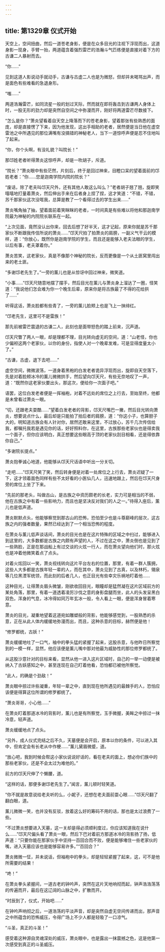 ```yaml
---
---
---
```

title: 第1329章 仪式开始
---



天空上，空间扭曲，然后一道苍老身影，便是在众多目光的注视下浮现而出，这道身影一现身，手臂一抬，两道蕴含着强烈雷芒的浩瀚斗气匹练便是直接对着下方的古谦二人暴射而去。

“你……”

见到这道人影说动手就动手，古谦与古虚二人也是为微怒，但却并未喝骂出声，而是面色有些难看的急退身形。

“嗤……”

两道浩瀚雷芒，如同流星一般的划过天际，然而就在即将轰击到古谦两人身体上时，一股无形的劲力却是突然自空间之中弥漫而开，刚好将两道雷芒尽数接下。

“怎么是你？”萧炎望看着自天空上降落而下的苍老身影，望着那张有些熟悉的面庞，却是直接愣了下来，因为他发现，这出手相助的老者，居然便是当日他在虚空雷池之中所遇见的那位满嘴有没搞错的神秘老人，当下一道惊呼声便是忍不住地叫了起来。

“你，你个头啊，有没礼貌？叫院长！”

那邙姓老者听得萧炎这惊呼声，却是一吹胡子，斥道。

“院长？”萧炎眼中有些茫然，片刻后，终于是回过神来，目瞪口呆的望着面前的邙姓老者：“你……您是迦南学院内院的院长？”

“废话，除了老夫叫邙天尺外，还有其他人敢这么叫么？”老者胡子翘了翘，旋即笑嘻嘻地打量着萧炎，然后伸出手来在后者身上捏了捏，这才笑道：“不错，不错，苏千那家伙这次没哐我，总算是教了一个看得过去的学生出来……”

萧炎嘴角抽了抽，望着面前着笑眯眯的老者，一时间真是有些难以将他和那迦南学院最为神秘的内院院长联系在一起。

“上次见面，竟然没认出你来，回去后想了好半天，这才记起，原来你就是苏千那家伙不断跟我传信所说的萧炎……”邙天尺拍了拍萧炎的肩膀，一副义气干云的模样，道：“你放心，既然你是迦南学院的学生，而且还是能够入老夫法眼的学生，以后有事，老夫罩着你。”

萧炎苦笑，这老家伙，真是不像那个神秘的院长，反而更像是一个从土匪窝里闯出来的老土匪。

“多谢邙老先生了。”一旁的薰儿也是从惊讶中回过神来，微笑道。

“小事……”邙天尺随意地摆了摆手，然后目光在薰儿与萧炎身上溜达了一圈，怪笑道：“我说他们怎会难为你一个晚生后辈，原来你是将古族最了不得的花给拱了……”

听得这话，萧炎脸都有些青了，一旁的薰儿脸颊上也是飞上一抹绯红。

“邙老先生，这里可不是雷族！”

那先前被雷芒震退的古谦二人，此刻也是面带怒色的踏上前来，沉声道。

邙天尺瞥了两人一眼，却是理都不理，目光转向虚无的空间，道：“山老怪，你也少偏袒这两个老家伙，以你的身份，指使人对一个晚辈发难，可是显得度量太小了。”

“古谦，古虚，退下去吧……”

虚空空间，微微波荡，一道身着黑袍的白发老者诡异浮现而出，旋即自天空落下，先是对着脸颊冰冷的薰儿微微拱手，然后望向邙天尺，有些无奈地叹了一声，道：“既然你这老家伙要出头，那这次，便给你一次面子吧。”

语罢，这位白发老者便是一挥袖袍，对着不远处的席位之上行去，至始至终，他都是未曾看过萧炎一眼。

“切，还跟老夫耍酷……”望着白发老者的背影，邙天尺嘴巴一撇，然后目光转向萧炎，想要说点什么，最后却是只能拍了拍后者的肩膀，道：“你这小子，也算胆子大的，明知道古族会有人针对你，居然还敢来这里，不过放心，苏千几次传信给我，都嘱托我若是遇见你的话，好好照料你，在这里，古族那些老家伙也是得卖我一个面子，但你应该明白，真正想要这些眼高于顶的老家伙刮目相看，还是得依靠你自己。”

“多谢院长提点。”

萧炎抱拳诚心地道，他能够从邙天尺话语中听出一分关切。

“走吧……”邙天尺笑了笑，然后转身便是对着一处席位之上行去，萧炎迟疑了一下，这才领着面色同样有些不太好看的小医仙几人，迅速地跟上，然后在邙天尺身旁的席位上坐了下来。

“先前的那老头，叫做古山，是古族之中资历颇老的长老，实力可是相当的不弱，他在古族之中有着一些影响力，而且也是坚决反对我们的人之一。”待得入座后，薰儿也是低声道。

萧炎默默点头，他能够察觉到那古山的恐怖，恐怕至少也是斗尊巅峰的层次，这古族之内的强者数量，果然已经达到了一个相当恐怖的程度。

在萧炎与薰儿低声谈话间，萧炎的目光也是在这片特殊的区域之中扫过，能够进入到这里的，大多数都是古族之内颇有声望的人，不过在这之中，萧炎倒也是见到了一些熟脸，正是在那战船上有过交谈的火炫一行人，而在萧炎望向他们时，那火炫也是冲着他微笑着点了点头。

对着火炫回以一笑，萧炎视线转向这片平台左右的位置，那里，有着一群人簇拥，这些人大多都是古族年轻一辈的人，而在其中，萧炎见到了古真，以及林朽，翎泉等几位黑湮军统领，而此刻的后者几人，也正目光有些幸灾乐祸地盯着他……

这种目光，让得萧炎眉头微皱，刚欲收回目光，眼瞳却是猛然凝在这片区域前方的某处角落，那里，有着一道透着凌厉沙伐之意的身影盘腿而坐，此人的头发呈黑白双色，浑身的气息，冰冷得如同万年玄冰一般，令人看上一眼，便是浑身冒着寒意。

萧炎的目光，凝重地望着这道宛如雕塑般的背影，他能够感觉到，一股熟悉的杀意，正在从此人体内缓缓地弥漫而出，而且，这种杀意的目标，赫然便是他！

“修罗都统，古妖！”

萧炎缓缓地吐了一口气，袖中的拳头猛的紧握了起来，这股杀意，与他昨日所察觉到的一模一样，显然，他应该便是薰儿嘴中那对他最为威胁性的那位修罗都统了。

从这股沙意针对的目标来看，显然从他一进入这片区域时，自己的一举一动便是被纳入了古妖感知之中，甚至连现在自己盯着他看，恐怕都已被他所察觉。

“此人，的确是个劲敌！”

萧炎眼中掠过许些凝重，年轻一辈之中，直到现在他所遇见的最棘手的人，恐怕应该便是得算这位所谓的修罗都统了。

“萧炎哥哥，小心他……”

在萧炎盯着那道冰冷的背影时，薰儿也是有所察觉，玉手微握，美眸之中掠过一抹冷意，轻声道。

萧炎缓缓地点了点头。

“另外，成人仪式完结之后不久，天墓便是会开启，原本以你的条件，可以进入其中，但肯定会有长老从中作梗……”薰儿黛眉微蹙，道。

“放心吧，我到时候会帮这小家伙说说好话的，看在老夫的面上，想必你们族中的那些老家伙，还是不会太过为难他的。”

前方的邙天尺伸了个懒腰，道。

“这样的话，那便多谢邙老先生了。”闻言，薰儿顿时轻笑道。

“你不就是故意说给老夫听的么，小妮子，还想在老夫面前耍心眼……”邙天尺翻了翻白眼，道。

薰儿微微一笑，也并没有反驳，放着这么好的筹码不用的话，那也是太过浪费了一些。

“不过萧炎想要进入天墓，这一关却是得必须顺利度过，你应该知道我在说什么……”邙天尺偏头看了萧炎一眼，然后下巴对着前方那道冰冷的背影扬了扬，低声道：“只要你能在那家伙手中坚持一百回合而不败，便是能够堵住一些老家伙的嘴，进入天墓应该也是能够容易许多。”“百回合？”

萧炎微微一怔，并未说话，但袖袍中的拳头，却是轻轻紧握了起来，这，可不是他所需要的结果！

“咚！”

在萧炎拳头紧握间，一道古老的钟吟声，突然在这片天地响彻而起，钟声浩浩荡荡的传遍而开，最后在这辽阔的山脉之中，扩散而开。

“时辰到了，仪式，开始吧……”

在钟吟声响彻之后，一道浩荡的平淡声音，却是突然自虚无空间传递而出，那声音之中所蕴含的恐怖威压，令得广场上不少人都是轻吸了一口凉气。

“斗圣，真正的斗圣！”

感受着这种源自灵魂深处的威压，萧炎眼中，也是露出一抹震撼之色，这是他第一次感受到真正的斗圣威压。